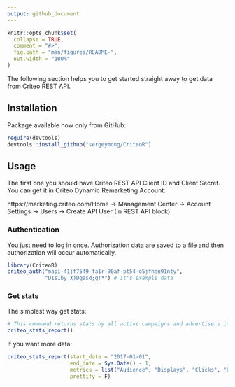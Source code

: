 ```yaml
---
output: github_document
---
```


<!-- README.md is generated from README.Rmd. Please edit that file -->

```r
knitr::opts_chunk$set(
  collapse = TRUE,
  comment = "#>",
  fig.path = "man/figures/README-",
  out.width = "100%"
)
```
The following section helps you to get started straight away to get data from Criteo REST API.

## Installation
Package available now only from GitHub:
``` r
require(devtools)
devtools::install_github("sergeymong/CriteoR")
```

## Usage
The first one you should have Criteo REST API Client ID and Client Secret. You can get it in Criteo Dynamic Remarketing Account:

https://marketing.criteo.com/Home -> Management Center -> Account Settings -> Users -> Create API User (In REST API block)

### Authentication
You just need to log in once. Authorization data are saved to a file and then authorization will occur automatically.
``` r
library(CriteoR)
criteo_auth("mapi-41jf7549-fa1r-90af-pt54-o5jfhan91nty",
            "D1s1by_X)Dgasd;g!*") # it's example data
```

### Get stats
The simplest way get stats:
``` r
# This command returns stats by all active campaigns and advertisers in your account for yesterday
criteo_stats_report()
```

If you want more data:
``` r
criteo_stats_report(start_date = "2017-01-01", 
                    end_date = Sys.Date() - 1,
                    metrics = list("Audience", "Displays", "Clicks", "ECpc", "ECpm", "AdvertiserCost", "SalesPc", "RevenueGeneratedPc", "AverageCart"),
                    prettify = F)
```
